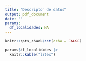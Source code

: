 ```yaml
---
title: "Descriptor de datos"
output: pdf_document
date: ""
params:
  df_localidades: NA
---
```


```r
knitr::opts_chunk$set(echo = FALSE)
```

```r
params$df_localidades |>
  knitr::kable("latex")
```